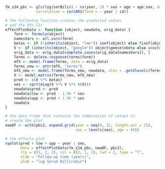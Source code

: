 ```r
fm_s24_pbc <- gls(log(serBilir) ~ ns(year, 2) * sex + age + age:sex, data = pbc2,
              correlation = corCAR1(form = ~ year | id))

# the following function creates the predicted values
# and the 95% CIs
effectPlotData <- function (object, newdata, orig_data) {
    form <- formula(object)
    namesVars <- all.vars(form)
    betas <- if (!inherits(object, "lme")) coef(object) else fixef(object)
    V <- if (inherits(object, "geeglm")) object$geese$vbeta else vcov(object)
    orig_data <- orig_data[complete.cases(orig_data[namesVars]), ]
    Terms <- delete.response(terms(form))
    mfX <- model.frame(Terms, data = orig_data)
    Terms_new <- attr(mfX, "terms")
    mfX_new <- model.frame(Terms_new, newdata, xlev = .getXlevels(Terms, mfX))
    X <- model.matrix(Terms_new, mfX_new)
    pred <- c(X %*% betas)
    ses <- sqrt(diag(X %*% V %*% t(X)))
    newdata$pred <- pred
    newdata$low <- pred - 1.96 * ses
    newdata$upp <- pred + 1.96 * ses
    newdata
}

# the data frame that contains the combination of values to
# create the plot
newDF <- with(pbc2, expand.grid(year = seq(0, 12, length.out = 25),
                                sex = levels(sex), age = 49))

# the effects plot
xyplot(pred + low + upp ~ year | sex, 
       data = effectPlotData(fm_s24_pbc, newDF, pbc2), 
       lty = c(1, 2, 2), col = c(2, 1, 1), lwd = 2, type = "l",
       xlab = "Follow-up time (years)",
       ylab = "log Serum Billirubin")
```

